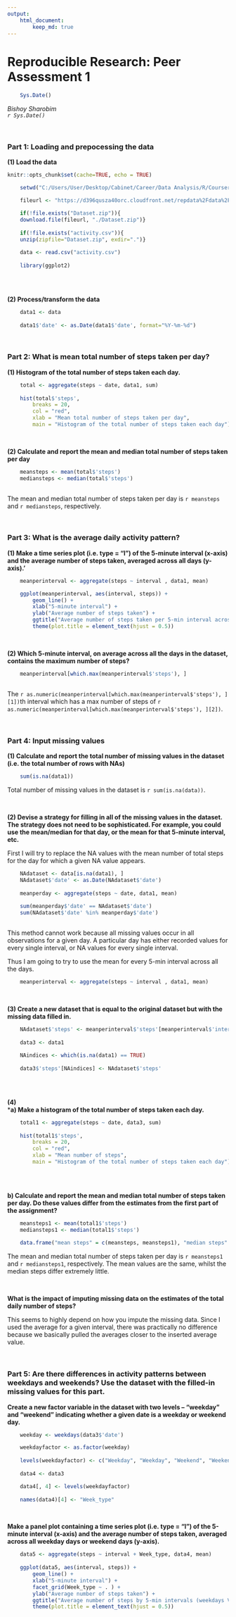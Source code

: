 ---
output: 
    html_document: 
        keep_md: true
---
Reproducible Research: Peer Assessment 1
=====

```{r, echo=FALSE, results="hide", warning=FALSE, message = FALSE}
    Sys.Date()
```

*Bishoy Sharobim*  
*`r Sys.Date()`*

<br>

### Part 1: Loading and prepocessing the data 
 
**(1) Load the data** 

```{r setup, include=FALSE, echo = TRUE, tidy =FALSE}
knitr::opts_chunk$set(cache=TRUE, echo = TRUE)
```

```{r}

    setwd("C:/Users/User/Desktop/Cabinet/Career/Data Analysis/R/Coursera/5) Reproducible Research/Week 2/Assignment")

    fileurl <- "https://d396qusza40orc.cloudfront.net/repdata%2Fdata%2Factivity.zip"

    if(!file.exists("Dataset.zip")){
    download.file(fileurl, "./Dataset.zip")}
    
    if(!file.exists("activity.csv")){
    unzip(zipfile="Dataset.zip", exdir=".")}
    
    data <- read.csv("activity.csv")
    
    library(ggplot2)
    
```

<br>

**(2) Process/transform the data**
```{r}
    data1 <- data
    
    data1$'date' <- as.Date(data1$'date', format="%Y-%m-%d")

```

<br>

### Part 2: What is mean total number of steps taken per day?
**(1) Histogram of the total number of steps taken each day.**  

```{r}
    total <- aggregate(steps ~ date, data1, sum)
    
    hist(total$'steps', 
        breaks = 20, 
        col = "red",
        xlab = "Mean total number of steps taken per day",
        main = "Histogram of the total number of steps taken each day")

```

<br>

**(2) Calculate and report the mean and median total number of steps taken per day**
```{r}
    meansteps <- mean(total$'steps')
    mediansteps <- median(total$'steps')
    
```

The mean and median total number of steps taken per day is `r meansteps` and `r mediansteps`, respectively.

<br>

### Part 3: What is the average daily activity pattern?

**(1) Make a time series plot (i.e. type = "l") of the 5-minute interval (x-axis) and the average number of steps taken, averaged across all days (y-axis).'**

```{r}
    meanperinterval <- aggregate(steps ~ interval , data1, mean)

    ggplot(meanperinterval, aes(interval, steps)) +
        geom_line() +
        xlab("5-minute interval") +
        ylab("Average number of steps taken") +
        ggtitle("Average number of steps taken per 5-min interval across all days") +
        theme(plot.title = element_text(hjust = 0.5))

```

<br>

**(2) Which 5-minute interval, on average across all the days in the dataset, contains the maximum number of steps?**
```{r}

    meanperinterval[which.max(meanperinterval$'steps'), ]
    
```
  
The `r as.numeric(meanperinterval[which.max(meanperinterval$'steps'), ][1])`th interval which has a max number of steps of `r as.numeric(meanperinterval[which.max(meanperinterval$'steps'), ][2])`.

<br>

### Part 4: Input missing values

**(1) Calculate and report the total number of missing values in the dataset (i.e. the total number of rows with NAs)**  

```{r}
    sum(is.na(data1))
```

Total number of missing values in the dataset is `r sum(is.na(data))`. 

<br>

**(2) Devise a strategy for filling in all of the missing values in the dataset. The strategy does not need to be sophisticated. For example, you could use the mean/median for that day, or the mean for that 5-minute interval, etc.**  

First I will try to replace the NA values with the mean number of total steps for the day for which a given NA value appears.

```{r}
    
    NAdataset <- data[is.na(data1), ]
    NAdataset$'date' <- as.Date(NAdataset$'date')    
        
    meanperday <- aggregate(steps ~ date, data1, mean)
    
    sum(meanperday$'date' == NAdataset$'date')
    sum(NAdataset$'date' %in% meanperday$'date')
    
```

This method cannot work because all missing values occur in all observations for a given day. A particular day has either recorded values for every single interval, or NA values for every single interval. 

Thus I am going to try to use the mean for every 5-min interval across all the days.

```{r}
    meanperinterval <- aggregate(steps ~ interval , data1, mean)
```

<br>

**(3) Create a new dataset that is equal to the original dataset but with the missing data filled in.**

```{r}

    NAdataset$'steps' <- meanperinterval$'steps'[meanperinterval$'interval' %in% NAdataset$'interval']
    
    data3 <- data1
    
    NAindices <- which(is.na(data1) == TRUE)
    
    data3$'steps'[NAindices] <- NAdataset$'steps'  
    
```

<br>

**(4)**  
***a) Make a histogram of the total number of steps taken each day.**  

```{r}

    total1 <- aggregate(steps ~ date, data3, sum)
    
    hist(total1$'steps', 
        breaks = 20, 
        col = "red",
        xlab = "Mean number of steps",
        main = "Histogram of the total number of steps taken each day")
        
```

<br>

**b) Calculate and report the mean and median total number of steps taken per day. Do these values differ from the estimates from the first part of the assignment?**  

```{r}
        
    meansteps1 <- mean(total1$'steps')
    mediansteps1 <- median(total1$'steps')
    
    data.frame("mean steps" = c(meansteps, meansteps1), "median steps" = c(mediansteps, mediansteps1))
```

The mean and median total number of steps taken per day is `r meansteps1` and `r mediansteps1`, respectively. The mean values are the same, whilst the median steps differ extremely little.

<br>

**What is the impact of imputing missing data on the estimates of the total daily number of steps?**

This seems to highly depend on how you impute the missing data. Since I used the average for a given interval, there was practically no difference because we basically pulled the averages closer to the inserted average value.

<br>

### Part 5: Are there differences in activity patterns between weekdays and weekends? Use the dataset with the filled-in missing values for this part.
  
**Create a new factor variable in the dataset with two levels -- "weekday" and "weekend" indicating whether a given date is a weekday or weekend day.**  

```{r}
   
    weekday <- weekdays(data3$'date')

    weekdayfactor <- as.factor(weekday)
    
    levels(weekdayfactor) <- c("Weekday", "Weekday", "Weekend", "Weekend", "Weekday", "Weekday", "Weekday")
    
    data4 <- data3

    data4[, 4] <- levels(weekdayfactor)
    
    names(data4)[4] <- "Week_type"

```

<br>

**Make a panel plot containing a time series plot (i.e. type = "l") of the 5-minute interval (x-axis) and the average number of steps taken, averaged across all weekday days or weekend days (y-axis).**  
```{r}
    
    data5 <- aggregate(steps ~ interval + Week_type, data4, mean)
    
    ggplot(data5, aes(interval, steps)) +
        geom_line() +
        xlab("5-minute interval") +
        facet_grid(Week_type ~ . ) +
        ylab("Average number of steps taken") +
        ggtitle("Average number of steps by 5-min intervals (weekdays VS weekends)") +
        theme(plot.title = element_text(hjust = 0.5))

```
    